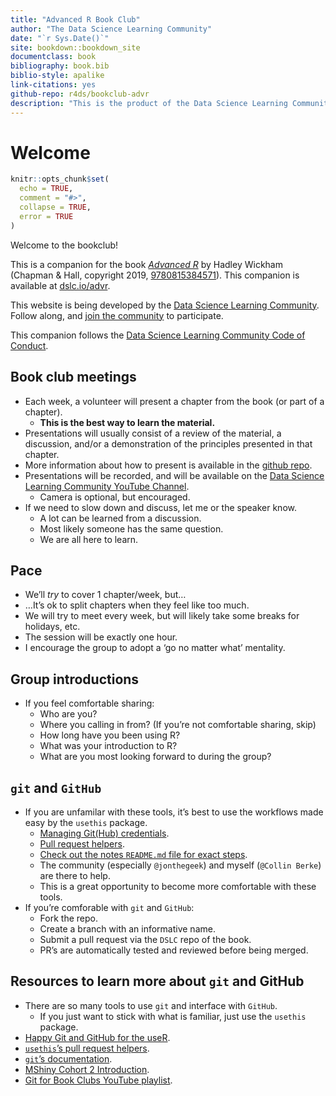 ```yaml
--- 
title: "Advanced R Book Club"
author: "The Data Science Learning Community"
date: "`r Sys.Date()`"
site: bookdown::bookdown_site
documentclass: book
bibliography: book.bib
biblio-style: apalike
link-citations: yes
github-repo: r4ds/bookclub-advr
description: "This is the product of the Data Science Learning Community's Advanced R Book Club."
---
```


# Welcome {-}

```r
knitr::opts_chunk$set(
  echo = TRUE,
  comment = "#>",
  collapse = TRUE,
  error = TRUE
)
```

Welcome to the bookclub! 

This is a companion for the book [_Advanced R_](https://adv-r.hadley.nz/) by Hadley Wickham (Chapman & Hall, copyright 2019, [9780815384571](https://www.routledge.com/Advanced-R-Second-Edition/Wickham/p/book/9780815384571)).
This companion is available at [dslc.io/advr](https://dslc.io/advr).

This website is being developed by the [Data Science Learning Community](https://dslc.io). Follow along, and [join the community](https://dslc.io/join) to participate.

This companion follows the [Data Science Learning Community Code of Conduct](https://dslc.io/conduct).

## Book club meetings {-}

- Each week, a volunteer will present a chapter from the book (or part of a chapter).
  - **This is the best way to learn the material.**
- Presentations will usually consist of a review of the material, a discussion, and/or a demonstration of the principles presented in that chapter.
- More information about how to present is available in the [github repo](https://github.com/r4ds/bookclub-advr).
- Presentations will be recorded, and will be available on the [Data Science Learning Community YouTube Channel](https://dslc.io/youtube).
  - Camera is optional, but encouraged.
- If we need to slow down and discuss, let me or the speaker know.
  - A lot can be learned from a discussion.
  - Most likely someone has the same question.
  - We are all here to learn.

## Pace {-}

- We'll _try_ to cover 1 chapter/week, but...
- ...It's ok to split chapters when they feel like too much.
- We will try to meet every week, but will likely take some breaks for holidays, etc.
- The session will be exactly one hour. 
- I encourage the group to adopt a 'go no matter what' mentality.

## Group introductions {-}

- If you feel comfortable sharing:
  - Who are you?
  - Where you calling in from? (If you're not comfortable sharing, skip)
  - How long have you been using R?
  - What was your introduction to R?
  - What are you most looking forward to during the group?

## `git` and `GitHub` {-}

- If you are unfamilar with these tools, it's best to use the workflows made easy by the `usethis` package.
  - [Managing Git(Hub) credentials](https://usethis.r-lib.org/articles/git-credentials.html).
  - [Pull request helpers](https://usethis.r-lib.org/articles/pr-functions.html).
  - [Check out the notes `README.md` file for exact steps](https://github.com/r4ds/bookclub-advr#readme).
  - The community (especially `@jonthegeek`) and myself (`@Collin Berke`) are there to help.
  - This is a great opportunity to become more comfortable with these tools.

- If you're comforable with `git` and `GitHub`: 
  - Fork the repo.
  - Create a branch with an informative name. 
  - Submit a pull request via the `DSLC` repo of the book. 
  - PR's are automatically tested and reviewed before being merged.

## Resources to learn more about `git` and GitHub {-}

- There are so many tools to use `git` and interface with `GitHub`.
  - If you just want to stick with what is familiar, just use the `usethis` package.
- [Happy Git and GitHub for the useR](https://happygitwithr.com/).
- [`usethis`'s pull request helpers](https://usethis.r-lib.org/articles/pr-functions.html).
- [`git`'s documentation](https://git-scm.com/doc).
- [MShiny Cohort 2 Introduction](https://www.youtube.com/watch?v=beOYuHG9Xng&list=PL3x6DOfs2NGjhwrYvdmrKRNcvXX7X6ldt).
- [Git for Book Clubs YouTube playlist](https://www.youtube.com/playlist?list=PL3x6DOfs2NGhS_PhklqT6PwK1Fh7blgP2).
